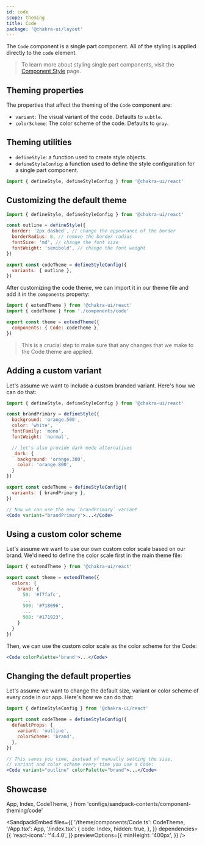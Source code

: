 ```yaml
---
id: code
scope: theming
title: Code
package: '@chakra-ui/layout'
---
```


The `Code` component is a single part component. All of the styling is applied
directly to the `code` element.

> To learn more about styling single part components, visit the
> [Component Style](/docs/styled-system/component-style#styling-single-part-components)
> page.

## Theming properties

The properties that affect the theming of the `Code` component are:

- `variant`: The visual variant of the code. Defaults to `subtle`.
- `colorScheme`: The color scheme of the code. Defaults to `gray`.

## Theming utilities

- `defineStyle`: a function used to create style objects.
- `defineStyleConfig`: a function used to define the style configuration for a
  single part component.

```jsx live=false
import { defineStyle, defineStyleConfig } from '@chakra-ui/react'
```

## Customizing the default theme

```jsx live=false
import { defineStyle, defineStyleConfig } from '@chakra-ui/react'

const outline = defineStyle({
  border: '2px dashed', // change the appearance of the border
  borderRadius: 0, // remove the border radius
  fontSize: 'md', // change the font size
  fontWeight: 'semibold', // change the font weight
})

export const codeTheme = defineStyleConfig({
  variants: { outline },
})
```

After customizing the code theme, we can import it in our theme file and add it
in the `components` property:

```jsx live=false
import { extendTheme } from '@chakra-ui/react'
import { codeTheme } from './components/code'

export const theme = extendTheme({
  components: { Code: codeTheme },
})
```

> This is a crucial step to make sure that any changes that we make to the Code
> theme are applied.

## Adding a custom variant

Let's assume we want to include a custom branded variant. Here's how we can do
that:

```jsx live=false
import { defineStyle, defineStyleConfig } from '@chakra-ui/react'

const brandPrimary = defineStyle({
  background: 'orange.500',
  color: 'white',
  fontFamily: 'mono',
  fontWeight: 'normal',

  // let's also provide dark mode alternatives
  _dark: {
    background: 'orange.300',
    color: 'orange.800',
  }
})

export const codeTheme = defineStyleConfig({
  variants: { brandPrimary },
})

// Now we can use the new `brandPrimary` variant
<Code variant="brandPrimary">...</Code>
```

## Using a custom color scheme

Let's assume we want to use our own custom color scale based on our brand. We'd
need to define the color scale first in the main theme file:

```jsx live=false
import { extendTheme } from '@chakra-ui/react'

export const theme = extendTheme({
  colors: {
    brand: {
      50: '#f7fafc',
      ...
      500: '#718096',
      ...
      900: '#171923',
    }
  }
})
```

Then, we can use the custom color scale as the color scheme for the Code:

```jsx live=false
<Code colorPalette='brand'>...</Code>
```

## Changing the default properties

Let's assume we want to change the default size, variant or color scheme of
every code in our app. Here's how we can do that:

```jsx live=false
import { defineStyleConfig } from '@chakra-ui/react'

export const codeTheme = defineStyleConfig({
  defaultProps: {
    variant: 'outline',
    colorScheme: 'brand',
  },
})

// This saves you time, instead of manually setting the size,
// variant and color scheme every time you use a Code:
<Code variant="outline" colorPalette="brand">...</Code>
```

## Showcase

  App,
  Index,
  CodeTheme,
} from 'configs/sandpack-contents/component-theming/code'

<SandpackEmbed
  files={{
    '/theme/components/Code.ts': CodeTheme,
    '/App.tsx': App,
    '/index.tsx': {
      code: Index,
      hidden: true,
    },
  }}
  dependencies={{
    'react-icons': '^4.4.0',
  }}
  previewOptions={{
    minHeight: '400px',
  }}
/>
